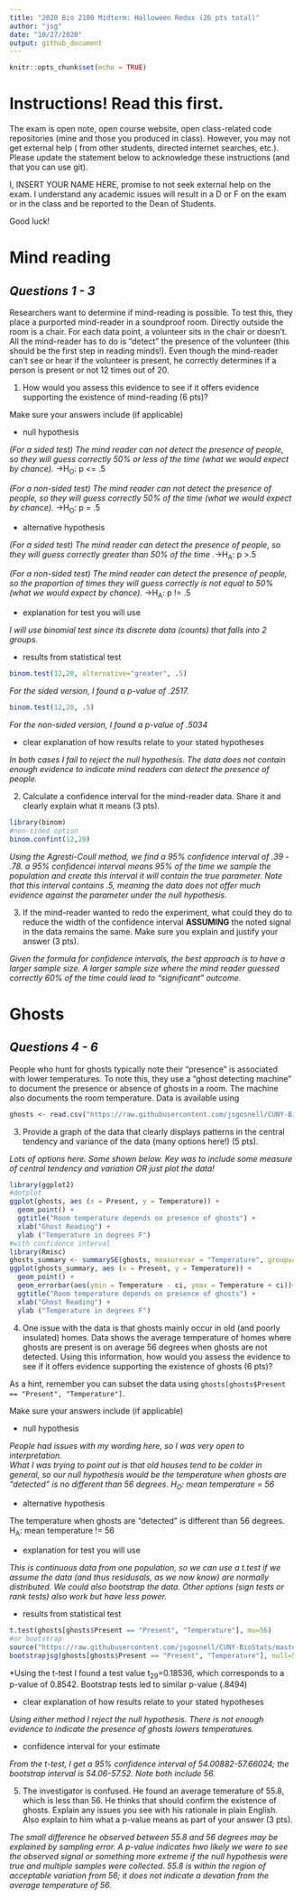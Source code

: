 ```yaml
---
title: "2020 Bio 2100 Midterm: Halloween Redux (26 pts total)"
author: "jsg"
date: "10/27/2020"
output: github_document
---
```


```r
knitr::opts_chunk$set(echo = TRUE)
```
# Instructions! Read this first.

The exam is open note, open course website, open class-related code repositories 
(mine and those you produced in class). However, you may not get external help (
from other students, directed internet searches, etc.).  Please update the statement
below to acknowledge these instructions (and that you can use git).

I, INSERT YOUR NAME HERE, promise to not seek external help on the exam. I 
understand any academic issues will result in a D or F on the exam or in the class
and be reported to the Dean of Students.

Good luck!

# Mind reading
## *Questions 1 - 3*

Researchers want to determine if mind-reading is possible.  To test this, they
place a purported mind-reader in a soundproof room. Directly outside the room 
is a chair. For 
each data point, a volunteer sits in the chair or doesn't. All the mind-reader has 
to do is "detect" the presence of the volunteer (this should be the first step in 
reading minds!).  Even though the mind-reader can't 
see or hear if the volunteer is present, he correctly determines if a person is 
present or not 12 times out of 20. 

1.  How would you assess this evidence to see if 
it offers evidence supporting the existence of mind-reading (6 pts)? 

Make sure your answers include (if applicable)

* null hypothesis

*(For a sided test) The mind reader can not detect the presence of people, so they will guess 
correctly 50% or less of the time (what we would expect by chance).* 
->H~O~: p <= .5

*(For a non-sided test) The mind reader can not detect the presence of people, so they will guess 
correctly 50% of the time (what we would expect by chance).* ->H~O~: p = .5

* alternative hypothesis

*(For a sided test) The mind reader can detect the presence of people, so they will guess correctly greater than 50% of the time .*->H~A~: p >.5

*(For a non-sided test) The mind reader can  detect the presence of people, so
the proportion of times they will guess correctly is not equal to 50% 
(what we would expect by chance).* ->H~A~: p != .5

* explanation for test you will use

*I will use binomial test since its discrete data (counts) that falls into 2 
groups.*

* results from statistical test

```r
binom.test(12,20, alternative="greater", .5)
```

*For the sided version, I found a p-value of .2517.*

```r
binom.test(12,20, .5)
```

*For the non-sided version, I found a p-value of .5034*


* clear explanation of how results relate to your stated hypotheses

*In both cases I fail to reject the null hypothesis. The data does not contain
enough evidence to indicate mind readers can detect the presence of people.*


2.  Calculate a confidence interval for the mind-reader data.  Share it and clearly
explain what it means (3 pts).  

```r
library(binom)
#non-sided option
binom.confint(12,20) 
```

*Using the Agresti-Coull method, we find a 95% confidence interval of .39 - .78. 
a 95% confidencei interval means 95% of the time we sample the population and 
create this interval it will contain the true parameter. Note that this interval
contains .5, meaning the data does not offer much evidence against the parameter 
under the null hypothesis.*

3. If the mind-reader wanted to redo the experiment, what could
they do to reduce the width of the confidence interval **ASSUMING** the noted signal
in the data remains the same. Make sure you explain and justify your answer (3 pts). 

*Given the formula for confidence intervals, the best approach is to have a larger
sample size.  A larger sample size where the mind reader guessed correctly 60% of 
the time could lead to "significant" outcome.*

# Ghosts
## *Questions 4 - 6*

People who hunt for ghosts typically note their "presence" is associated with lower
temperatures.  To note this, they use a "ghost detecting machine" to document the
presence or absence of ghosts in a room.  The machine also documents the room 
temperature.  Data is available using

```r
ghosts <- read.csv("https://raw.githubusercontent.com/jsgosnell/CUNY-BioStats/master/datasets/ghosts.csv", stringsAsFactors = T)
```

3. Provide a graph of the data that clearly displays patterns in the central 
tendency and variance of the data (many options here!) (5 pts).

*Lots of options here. Some shown below. Key was to include some measure of 
central tendency and variation OR just plot the data!*

```r
library(ggplot2)
#dotplot
ggplot(ghosts, aes (x = Present, y = Temperature)) +
  geom_point() +
  ggtitle("Room temperature depends on presence of ghosts") +
  xlab("Ghost Reading") +
  ylab ("Temperature in degrees F")
#with confidence interval
library(Rmisc)
ghosts_summary <- summarySE(ghosts, measurevar = "Temperature", groupvars = "Present")
ggplot(ghosts_summary, aes (x = Present, y = Temperature)) +
  geom_point() +
  geom_errorbar(aes(ymin = Temperature - ci, ymax = Temperature + ci))+
  ggtitle("Room temperature depends on presence of ghosts") +
  xlab("Ghost Reading") +
  ylab ("Temperature in degrees F")
```


4.  One issue with the data is that ghosts mainly occur in old (and poorly insulated)
homes.  Data shows the average temperature of homes where ghosts are present is 
on average 56 degrees when ghosts are not detected.  Using this information, how 
would you assess the evidence 
to see if 
it offers evidence supporting the existence of ghosts (6 pts)? 

As a hint, remember you can subset the data using 
`ghosts[ghosts$Present == "Present", "Temperature"]`.

Make sure your answers include (if applicable)

* null hypothesis

*People had issues with my wording here, so I was very open to interpretation.  
What I was trying to point out is that old  houses tend to be colder in general, 
so our null hypothesis would be the temperature when ghosts are "detected" is
no different than 56 degrees. H~O~: mean temperature = 56*

* alternative hypothesis

The temperature when ghosts are "detected" is
different than 56 degrees. H~A~: mean temperature != 56

* explanation for test you will use

*This is continuous data from one population, so we can use a t.test if we assume
the data (and thus residusals, as we now know) are normally distributed. We could 
also bootstrap the data. Other options (sign tests or rank tests) also work but 
have less power.*

* results from statistical test

```r
t.test(ghosts[ghosts$Present == "Present", "Temperature"], mu=56)
#or bootstrap
source("https://raw.githubusercontent.com/jsgosnell/CUNY-BioStats/master/code_examples/bootstrapjsg.R")
bootstrapjsg(ghosts[ghosts$Present == "Present", "Temperature"], null=56)
```
*Using the t-test I found a test value t~29~=0.18536, which corresponds to a 
p-value of 0.8542.  Bootstrap tests led to similar p-value (.8494)

* clear explanation of how results relate to your stated hypotheses

*Using either method I reject the null hypothesis. There is not enough evidence
to indicate the presence of ghosts lowers temperatures.*

* confidence interval for your estimate

*From the t-test, I get a 95% confidence interval of 54.00882-57.66024; the 
bootstrap interval is 54.06-57.52. Note both include 56.*


5.  The investigator is confused. He found an average temerature of 55.8, which is
less than 56.  He thinks that should confirm the existence of ghosts. Explain any
issues you see with his rationale in plain English.  Also explain to him what a 
p-value means as part of your answer (3 pts).

*The small difference he observed between 55.8 and 56 degrees may be explained by
sampling error.  A p-value indicates hwo likely we were to see the observed signal
or something more extreme if the null hypothesis were true and multiple samples 
were collected. 55.8 is within the region of acceptable variation from 56; it 
does not indicate a devation from the average temperature of 56.*




